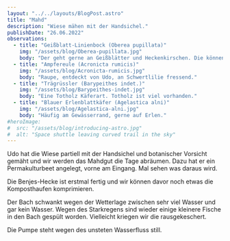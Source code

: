 ```yaml
---
layout: "../../layouts/BlogPost.astro"
title: "Mahd"
description: "Wiese mähen mit der Handsichel."
publishDate: "26.06.2022"
observations:
  - title: "Geißblatt-Linienbock (Oberea pupillata)"
    img: "/assets/blog/Oberea-pupillata.jpg"
    body: "Der geht gerne an Geißblätter und Heckenkirschen. Die können wir mal suchen im Gelände."
  - title: "Ampfereule (Acronicta rumicis)"
    img: "/assets/blog/Acronicta-rumicis.jpg"
    body: "Raupe, entdeckt von Udo, an Schwertlilie fressend."
  - title: "Trägrüssler (Barypeithes indet.)"
    img: "/assets/blog/Barypeithes-indet.jpg"
    body: "Eine Totholz Käferart. Totholz ist viel vorhanden."
  - title: "Blauer Erlenblattkäfer (Agelastica alni)"
    img: "/assets/blog/Agelastica-alni.jpg"
    body: "Häufig am Gewässerrand, gerne auf Erlen."
#heroImage:
#  src: "/assets/blog/introducing-astro.jpg"
#  alt: "Space shuttle leaving curved trail in the sky"
---
```



Udo hat die Wiese partiell mit der Handsichel und botanischer Vorsicht gemäht und wir werden das Mahdgut die Tage abräumen.
Dazu hat er ein Permakulturbeet angelegt, vorne am Eingang. Mal sehen was daraus wird.

Die Benjes-Hecke ist erstmal fertig und wir können davor noch etwas die Komposthaufen komprimieren.

Der Bach schwankt wegen der Wetterlage zwischen sehr viel Wasser und gar kein Wasser.
Wegen des Starkregens sind wieder einige kleinere Fische in den Bach gespült worden.
Vielleicht kriegen wir die rausgekeschert.

Die Pumpe steht wegen des unsteten Wasserfluss still.


<Cards observations={frontmatter.observations} />
